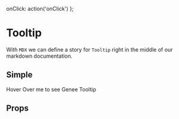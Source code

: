 

<Meta title='Components|Tooltip' component={Tooltip} />

  onClick: action('onClick')
};

# Tooltip
With `MDX` we can define a story for `Tooltip` right in the middle of our
markdown documentation.

## Simple 
<Preview>
	<Story name='Simple'>
    <Tooltip
      tip="This is Genee Tooltip"
    >
      Hover Over me to see Genee Tooltip
    </Tooltip>
  </Story>
</Preview>


## Props
<Props of={Tooltip} />